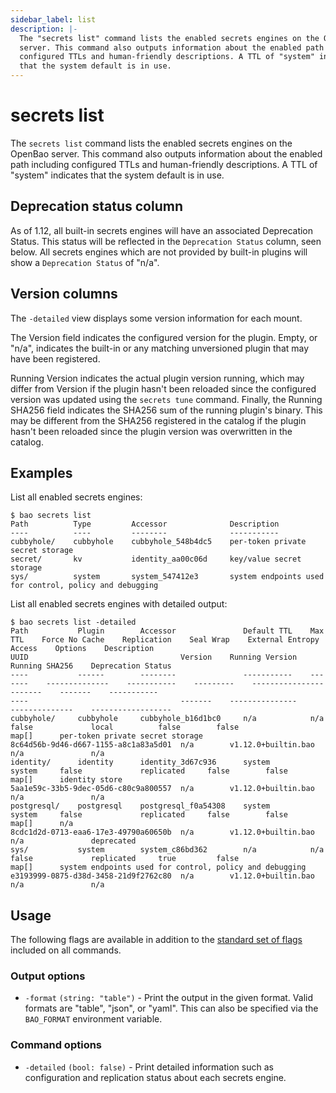```yaml
---
sidebar_label: list
description: |-
  The "secrets list" command lists the enabled secrets engines on the OpenBao
  server. This command also outputs information about the enabled path including
  configured TTLs and human-friendly descriptions. A TTL of "system" indicates
  that the system default is in use.
---
```


# secrets list

The `secrets list` command lists the enabled secrets engines on the OpenBao server.
This command also outputs information about the enabled path including
configured TTLs and human-friendly descriptions. A TTL of "system" indicates
that the system default is in use.

## Deprecation status column

As of 1.12, all built-in secrets engines will have an associated Deprecation
Status. This status will be reflected in the `Deprecation Status` column, seen
below. All secrets engines which are not provided by built-in plugins will show a
`Deprecation Status` of "n/a".

## Version columns

The `-detailed` view displays some version information for each mount.

The Version field indicates the configured version for the plugin. Empty, or "n/a",
indicates the built-in or any matching unversioned plugin that may have been registered.

Running Version indicates the actual plugin version running, which may differ from
Version if the plugin hasn't been reloaded since the configured version was updated
using the `secrets tune` command. Finally, the Running SHA256 field indicates the
SHA256 sum of the running plugin's binary. This may be different from the SHA256
registered in the catalog if the plugin hasn't been reloaded since the plugin
version was overwritten in the catalog.

## Examples

List all enabled secrets engines:

```shell-session
$ bao secrets list
Path          Type         Accessor              Description
----          ----         --------              -----------
cubbyhole/    cubbyhole    cubbyhole_548b4dc5    per-token private secret storage
secret/       kv           identity_aa00c06d     key/value secret storage
sys/          system       system_547412e3       system endpoints used for control, policy and debugging
```

List all enabled secrets engines with detailed output:

```shell-session
$ bao secrets list -detailed
Path           Plugin        Accessor               Default TTL    Max TTL    Force No Cache    Replication    Seal Wrap    External Entropy Access    Options    Description                                                UUID                                  Version    Running Version          Running SHA256    Deprecation Status
----           ------        --------               -----------    -------    --------------    -----------    ---------    -----------------------    -------    -----------                                                ----                                  -------    ---------------          --------------    ------------------
cubbyhole/     cubbyhole     cubbyhole_b16d1bc0     n/a            n/a        false             local          false        false                      map[]      per-token private secret storage                           8c64d56b-9d46-d667-1155-a8c1a83a5d01  n/a        v1.12.0+builtin.bao    n/a               n/a
identity/      identity      identity_3d67c936      system         system     false             replicated     false        false                      map[]      identity store                                             5aa1e59c-33b5-9dec-05d6-c80c9a800557  n/a        v1.12.0+builtin.bao    n/a               n/a
postgresql/    postgresql    postgresql_f0a54308    system         system     false             replicated     false        false                      map[]      n/a                                                        8cdc1d2d-0713-eaa6-17e3-49790a60650b  n/a        v1.12.0+builtin.bao    n/a               deprecated
sys/           system        system_c86bd362        n/a            n/a        false             replicated     true         false                      map[]      system endpoints used for control, policy and debugging    e3193999-0875-d38d-3458-21d9f2762c80  n/a        v1.12.0+builtin.bao    n/a               n/a
```

## Usage

The following flags are available in addition to the [standard set of
flags](/docs/commands) included on all commands.

### Output options

- `-format` `(string: "table")` - Print the output in the given format. Valid
  formats are "table", "json", or "yaml". This can also be specified via the
  `BAO_FORMAT` environment variable.

### Command options

- `-detailed` `(bool: false)` - Print detailed information such as configuration
  and replication status about each secrets engine.
